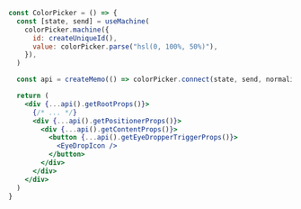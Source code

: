 ```jsx {16-18}
const ColorPicker = () => {
  const [state, send] = useMachine(
    colorPicker.machine({
      id: createUniqueId(),
      value: colorPicker.parse("hsl(0, 100%, 50%)"),
    }),
  )

  const api = createMemo(() => colorPicker.connect(state, send, normalizeProps))

  return (
    <div {...api().getRootProps()}>
      {/* ... */}
      <div {...api().getPositionerProps()}>
        <div {...api().getContentProps()}>
          <button {...api().getEyeDropperTriggerProps()}>
            <EyeDropIcon />
          </button>
        </div>
      </div>
    </div>
  )
}
```
